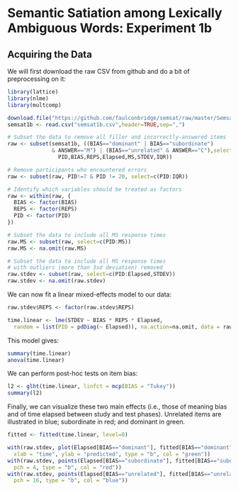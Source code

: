 Semantic Satiation among Lexically Ambiguous Words: Experiment 1b
=================================================================

Acquiring the Data
------------------

We will first download the raw CSV from github and do a bit of preprocessing on it:

```r
library(lattice)
library(nlme)
library(multcomp)
```

```r
download.file("https://github.com/faulconbridge/semsat/raw/master/Semsat1b/Semsat1b.csv", "semsat1b.csv", "wget", extra="--no-check-certificate")
semsat1b <- read.csv("semsat1b.csv",header=TRUE,sep=",")

# Subset the data to remove all filler and incorrectly-answered items
raw <- subset(semsat1b, ((BIAS=="dominant" | BIAS=="subordinate")
              & ANSWER=="M") | (BIAS=="unrelated" & ANSWER=="C"),select=c(
                PID,BIAS,REPS,Elapsed,MS,STDEV,IQR))

# Remove participants who encountered errors
raw <- subset(raw, PID!=7 & PID != 20, select=c(PID:IQR))

# Identify which variables should be treated as factors
raw <- within(raw, {
  BIAS <- factor(BIAS)
  REPS <- factor(REPS)
  PID <- factor(PID)
})

# Subset the data to include all MS response times
raw.MS <- subset(raw, select=c(PID:MS))
raw.MS <- na.omit(raw.MS)

# Subset the data to include all MS response times
# with outliers (more than 3sd deviation) removed
raw.stdev <- subset(raw, select=c(PID:Elapsed,STDEV))
raw.stdev <- na.omit(raw.stdev)
```

We can now fit a linear mixed-effects model to our data:
```r
raw.stdev$REPS <- factor(raw.stdev$REPS)

time.linear <- lme(STDEV ~ BIAS * REPS * Elapsed,
  random = list(PID = pdDiag(~ Elapsed)), na.action=na.omit, data = raw.stdev)
```

This model gives:
```r
summary(time.linear)
anova(time.linear)
```

We can perform post-hoc tests on item bias:
```r
l2 <- glht(time.linear, linfct = mcp(BIAS = "Tukey"))
summary(l2)
```

Finally, we can visualize these two main effects (i.e., those of meaning bias and of time elapsed between study and test phases). Unrelated items are illustrated in blue; subordinate in red; and dominant in green.

```r
fitted <- fitted(time.linear, level=0)

with(raw.stdev, plot(Elapsed[BIAS=="dominant"], fitted[BIAS=="dominant"], ylim = c(500, 2000),
  xlab = "time", ylab = "predicted", type = "b", col = "green"))
with(raw.stdev, points(Elapsed[BIAS=="subordinate"], fitted[BIAS=="subordinate"],
  pch = 4, type = "b", col = "red"))
with(raw.stdev, points(Elapsed[BIAS=="unrelated"], fitted[BIAS=="unrelated"],
  pch = 16, type = "b", col = "blue"))
```
